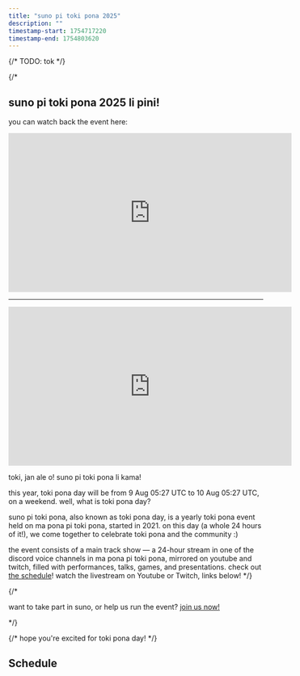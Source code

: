 ```yaml
---
title: "suno pi toki pona 2025"
description: ""
timestamp-start: 1754717220
timestamp-end: 1754803620
---
```



<YearNav lang="tok"/>

{/* TODO: tok */}

{/*
## suno pi toki pona 2025 li pini!

you can watch back the event here:

<iframe width="560" height="315" src="https://www.youtube.com/embed/videoseries?list=PLjOmpMyMxd8QxXO_BLrFnCm8g9-1mUe4U" title="YouTube video player" frameborder="0" allow="accelerometer; autoplay; clipboard-write; encrypted-media; gyroscope; picture-in-picture; web-share" referrerpolicy="strict-origin-when-cross-origin" allowfullscreen></iframe>

***

<center><iframe width="560" height="315" src="https://www.youtube.com/embed/LnmOklcxVnk?si=Y9mVRSSq6MUNJQHl" title="YouTube video player" frameborder="0" allow="accelerometer; autoplay; clipboard-write; encrypted-media; gyroscope; picture-in-picture; web-share" referrerpolicy="strict-origin-when-cross-origin" allowfullscreen></iframe></center>

toki, jan ale o! suno pi toki pona li kama!

this year, toki pona day will be from <span class="date" data-value="1754717220">9 Aug 05:27 UTC</span> to <span class="date" data-value="1754803620">10 Aug 05:27 UTC</span>, on a weekend. well, what is toki pona day?

suno pi toki pona, also known as toki pona day, is a yearly toki pona event held on ma pona pi toki pona, started in 2021. on this day (a whole 24 hours of it!), we come together to celebrate toki pona and the community :)

the event consists of a main track show — a 24-hour stream in one of the discord voice channels in ma pona pi toki pona, mirrored on youtube and twitch, filled with performances, talks, games, and presentations. check out <a href="https://suno.pona.la/2025/tenpo/">the schedule</a>! watch the livestream on Youtube or Twitch, links below!
*/}

{/* <p>want to take part in suno, or help us run the event? <a href="https://suno.pona.la/wile">join us now!</a></p> */}

{/*
hope you're excited for toki pona day!
*/}

## Schedule

<Schedule lang="en" from="2025.json" start={1754717400} />
